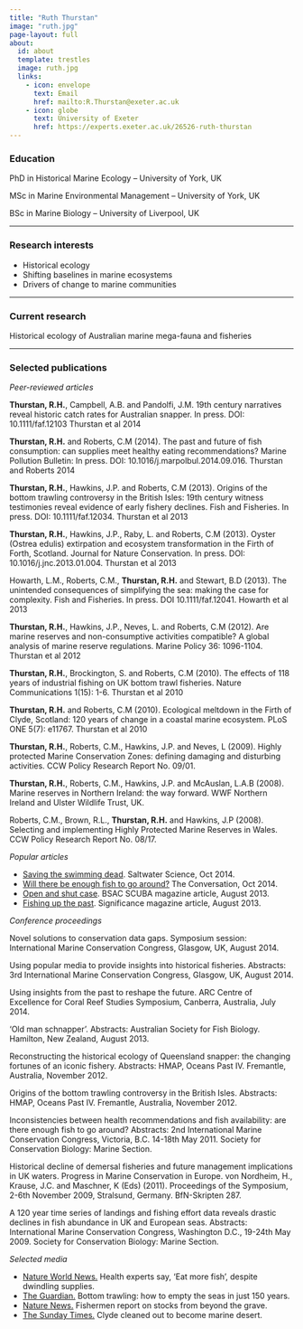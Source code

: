 ```yaml
---
title: "Ruth Thurstan"
image: "ruth.jpg"
page-layout: full
about:
  id: about
  template: trestles
  image: ruth.jpg
  links:
    - icon: envelope
      text: Email
      href: mailto:R.Thurstan@exeter.ac.uk
    - icon: globe
      text: University of Exeter
      href: https://experts.exeter.ac.uk/26526-ruth-thurstan
---
```


### Education

PhD in Historical Marine Ecology – University of York, UK

MSc in Marine Environmental Management – University of York, UK

BSc in Marine Biology – University of Liverpool, UK

---

### Research interests

- Historical ecology
- Shifting baselines in marine ecosystems
- Drivers of change to marine communities

---

### Current research

Historical ecology of Australian marine mega-fauna and fisheries

---

### Selected publications

*Peer-reviewed articles*

**Thurstan, R.H.**, Campbell, A.B. and Pandolfi, J.M. 19th century narratives reveal historic catch rates for Australian snapper. In press. DOI: 10.1111/faf.12103 Thurstan et al 2014

**Thurstan, R.H.** and Roberts, C.M (2014). The past and future of fish consumption: can supplies meet healthy eating recommendations? Marine Pollution Bulletin: In press. DOI: 10.1016/j.marpolbul.2014.09.016. Thurstan and Roberts 2014

**Thurstan, R.H.**, Hawkins, J.P. and Roberts, C.M (2013). Origins of the bottom trawling controversy in the British Isles: 19th century witness testimonies reveal evidence of early fishery declines. Fish and Fisheries. In press. DOI: 10.1111/faf.12034. Thurstan et al 2013

**Thurstan, R.H.**, Hawkins, J.P., Raby, L. and Roberts, C.M (2013). Oyster (Ostrea edulis) extirpation and ecosystem transformation in the Firth of Forth, Scotland. Journal for Nature Conservation. In press. DOI: 10.1016/j.jnc.2013.01.004. Thurstan et al 2013

Howarth, L.M., Roberts, C.M., **Thurstan, R.H.** and Stewart, B.D (2013). The unintended consequences of simplifying the sea: making the case for complexity. Fish and Fisheries. In press. DOI 10.1111/faf.12041. Howarth et al 2013

**Thurstan, R.H.**, Hawkins, J.P., Neves, L. and Roberts, C.M (2012). Are marine reserves and non-consumptive activities compatible? A global analysis of marine reserve regulations. Marine Policy 36: 1096-1104. Thurstan et al 2012

**Thurstan, R.H.**, Brockington, S. and Roberts, C.M (2010). The effects of 118 years of industrial fishing on UK bottom trawl fisheries. Nature Communications 1(15): 1-6. Thurstan et al 2010

**Thurstan, R.H.** and Roberts, C.M (2010). Ecological meltdown in the Firth of Clyde, Scotland: 120 years of change in a coastal marine ecosystem. PLoS ONE 5(7): e11767. Thurstan et al 2010

**Thurstan, R.H.**, Roberts, C.M., Hawkins, J.P. and Neves, L (2009). Highly protected Marine Conservation Zones: defining damaging and disturbing activities. CCW Policy Research Report No. 09/01.

**Thurstan, R.H.**, Roberts, C.M., Hawkins, J.P. and McAuslan, L.A.B (2008). Marine reserves in Northern Ireland: the way forward. WWF Northern Ireland and Ulster Wildlife Trust, UK.

Roberts, C.M., Brown, R.L., **Thurstan, R.H.** and Hawkins, J.P (2008). Selecting and implementing Highly Protected Marine Reserves in Wales. CCW Policy Research Report No. 08/17.

*Popular articles*

- [Saving the swimming dead](https://www.nature.com/scitable/blog/saltwater-science/saving_the_swimming_dead/). Saltwater Science, Oct 2014.
- [Will there be enough fish to go around?](https://theconversation.com/will-there-be-enough-fish-to-go-around-not-if-we-follow-healthy-eating-guidelines-32704) The Conversation, Oct 2014.
- [Open and shut case](chrome-extension://efaidnbmnnnibpcajpcglclefindmkaj/http://marinepalaeoecology.org/wp-content/uploads/2011/09/Thurstan-Scuba.pdf). BSAC SCUBA magazine article, August 2013.
- [Fishing up the past](chrome-extension://efaidnbmnnnibpcajpcglclefindmkaj/http://marinepalaeoecology.org/wp-content/uploads/2011/09/Thurstan-Significance-Aug-2013.pdf). Significance magazine article, August 2013.

*Conference proceedings*

Novel solutions to conservation data gaps. Symposium session: International Marine Conservation Congress, Glasgow, UK, August 2014.

Using popular media to provide insights into historical fisheries. Abstracts: 3rd International Marine Conservation Congress, Glasgow, UK, August 2014.

Using insights from the past to reshape the future. ARC Centre of Excellence for Coral Reef Studies Symposium, Canberra, Australia, July 2014.

‘Old man schnapper’. Abstracts: Australian Society for Fish Biology. Hamilton, New Zealand, August 2013.

Reconstructing the historical ecology of Queensland snapper: the changing fortunes of an iconic fishery. Abstracts: HMAP, Oceans Past IV. Fremantle, Australia, November 2012.

Origins of the bottom trawling controversy in the British Isles. Abstracts: HMAP, Oceans Past IV. Fremantle, Australia, November 2012.

Inconsistencies between health recommendations and fish availability: are there enough fish to go around? Abstracts: 2nd International Marine Conservation Congress, Victoria, B.C. 14-18th May 2011. Society for Conservation Biology: Marine Section.

Historical decline of demersal fisheries and future management implications in UK waters. Progress in Marine Conservation in Europe. von Nordheim, H., Krause, J.C. and Maschner, K (Eds) (2011). Proceedings of the Symposium, 2-6th November 2009, Stralsund, Germany. BfN-Skripten 287.

A 120 year time series of landings and fishing effort data reveals drastic declines in fish abundance in UK and European seas. Abstracts: International Marine Conservation Congress, Washington D.C., 19-24th May 2009. Society for Conservation Biology: Marine Section.

*Selected media*

- [Nature World News.](http://www.natureworldnews.com/articles/9604/20141014/health-experts-eat-more-fish-despite-dwindling-supplies.htm) Health experts say, ‘Eat more fish’, despite dwindling supplies. 
- [The Guardian.](http://www.theguardian.com/environment/2014/feb/10/bottom-trawling-how-to-empty-the-seas) Bottom trawling: how to empty the seas in just 150 years. 
- [Nature News.](http://www.nature.com/news/fishermen-report-on-stocks-from-beyond-the-grave-1.12775) Fishermen report on stocks from beyond the grave. 
- [The Sunday Times.](http://www.thesundaytimes.co.uk/sto/news/uk_news/Environment/article342090.ece) Clyde cleaned out to become marine desert. 